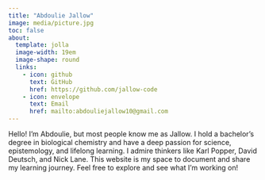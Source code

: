 ```yaml
---
title: "Abdoulie Jallow"
image: media/picture.jpg
toc: false
about:
  template: jolla
  image-width: 19em
  image-shape: round
  links: 
    - icon: github
      text: GitHub
      href: https://github.com/jallow-code
    - icon: envelope
      text: Email
      href: mailto:abdouliejallow10@gmail.com
---
```


Hello! I’m Abdoulie, but most people know me as Jallow. I hold a bachelor’s degree in biological chemistry and have a deep passion for science, epistemology, and lifelong learning. I admire thinkers like Karl Popper, David Deutsch, and Nick Lane. This website is my space to document and share my learning journey. Feel free to explore and see what I’m working on!
